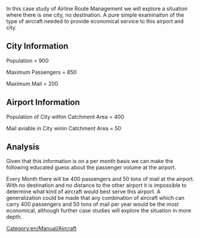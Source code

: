 In this case study of Airline Route Management we will explore a situation where there is one city, no destination.  A pure simple examinaiton of the type of aircraft needed to provide economical service to this airport and city.

== City Information ==

Population = 900

Maximum Passengers = 850

Maximum Mail = 200


== Airport Information ==

Population of City within Catchment Area = 400

Mail aviable in City winin Catchment Area = 50

== Analysis ==

Given that this information is on a per month basis we can make the following educated guess about the passenger volume at the airport. 

Every Month there will be 400 passengers and 50 tons of mail at the airport.  With no destination and no distance to the other airport it is impossible to determine what kind of aircraft would best serve this airport.  A generalization could be made that any combination of aircraft which can carry 400 passengers and 50 tons of mail per year would be the most economical, although further case studies will explore the situation in more depth.

[[Category:en/Manual/Aircraft]]